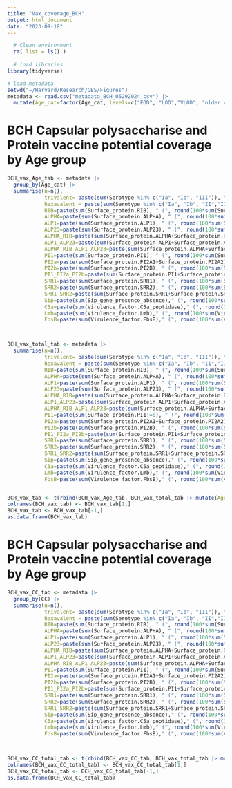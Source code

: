 ```yaml
---
title: "Vax_coverage_BCH"
output: html_document
date: "2023-09-18"
---
```


```r
  # Clean environment
  rm( list = ls() )
  
  # load libraries
library(tidyverse)

# load metadata
setwd("~/Harvard/Research/GBS/Figures")
metadata <- read.csv("metadata_BCH_05292024.csv") |> 
  mutate(Age_cat=factor(Age_cat, levels=c("EOD", "LOD","VLOD", "older children (1-17yr)", "adults (>18yr)")))
```


# BCH Capsular polysaccharise and Protein vaccine potential coverage by Age group 
```r
BCH_vax_Age_tab <- metadata |>
  group_by(Age_cat) |>
  summarise(n=n(),
            trivalent= paste(sum(Serotype %in% c("Ia", "Ib", "III")), " (", round(100* sum(Serotype %in% c("Ia", "Ib", "III"))/n), "%)",sep=""), 
            hexavalent = paste(sum(Serotype %in% c("Ia", "Ib", "II","III", "IV", "V")), " (", round(100* sum(Serotype %in% c("Ia", "Ib", "II","III", "IV", "V"))/n), "%)",sep=""),
            RIB=paste(sum(Surface_protein.RIB), " (", round(100*sum(Surface_protein.RIB)/n), "%)",sep=""),
            ALPHA=paste(sum(Surface_protein.ALPHA), " (", round(100*sum(Surface_protein.ALPHA)/n), "%)",sep=""),
            ALP1=paste(sum(Surface_protein.ALP1), " (", round(100*sum(Surface_protein.ALP1)/n), "%)",sep=""),
            ALP23=paste(sum(Surface_protein.ALP23), " (", round(100*sum(Surface_protein.ALP23)/n), "%)",sep=""),
            ALPHA_RIB=paste(sum(Surface_protein.ALPHA+Surface_protein.RIB!=0)," (", round(100*sum(Surface_protein.ALPHA+Surface_protein.RIB!=0)/n), "%)",sep=""),
            ALP1_ALP23=paste(sum(Surface_protein.ALP1+Surface_protein.ALP23!=0)," (", round(100*sum(Surface_protein.ALP1+Surface_protein.ALP23!=0)/n), "%)",sep=""),
            ALPHA_RIB_ALP1_ALP23=paste(sum(Surface_protein.ALPHA+Surface_protein.RIB+Surface_protein.ALP1+Surface_protein.ALP23!=0)," (", round(100*sum(Surface_protein.ALPHA+Surface_protein.RIB+Surface_protein.ALP1+Surface_protein.ALP23!=0)/n), "%)",sep=""),
            PI1=paste(sum(Surface_protein.PI1), " (", round(100*sum(Surface_protein.PI1!=0)/n), "%)",sep=""),
            PI2a=paste(sum(Surface_protein.PI2A1+Surface_protein.PI2A2), " (", round(100*sum(Surface_protein.PI2A1+Surface_protein.PI2A2)/n), "%)",sep=""),
            PI2b=paste(sum(Surface_protein.PI2B), " (", round(100*sum(Surface_protein.PI2B)/n), "%)",sep=""),
            PI1_PI2a_PI2b=paste(sum(Surface_protein.PI1+Surface_protein.PI2A1+Surface_protein.PI2A2+Surface_protein.PI2B!=0)," (", round(100*sum(Surface_protein.PI1+Surface_protein.PI2A1+Surface_protein.PI2A2+Surface_protein.PI2B!=0)/n), "%)",sep=""),
            SRR1=paste(sum(Surface_protein.SRR1), " (", round(100*sum(Surface_protein.SRR1)/n), "%)",sep=""),
            SRR2=paste(sum(Surface_protein.SRR2), " (", round(100*sum(Surface_protein.SRR2)/n), "%)",sep=""),
            SRR1_SRR2=paste(sum(Surface_protein.SRR1+Surface_protein.SRR2!=0)," (", round(100*sum(Surface_protein.SRR1+Surface_protein.SRR2!=0)/n), "%)",sep="") ,
            Sip=paste(sum(Sip_gene_presence_absence)," (", round(100*sum(Sip_gene_presence_absence)/n), "%)",sep=""),
            C5a=paste(sum(Virulence_factor.C5a_peptidase)," (", round(100*sum(Virulence_factor.C5a_peptidase)/n), "%)",sep=""),
            Lmb=paste(sum(Virulence_factor.Lmb)," (", round(100*sum(Virulence_factor.Lmb)/n), "%)",sep=""),
            FbsB=paste(sum(Virulence_factor.FbsB)," (", round(100*sum(Virulence_factor.FbsB)/n), "%)",sep=""))



BCH_vax_total_tab <- metadata |>
  summarise(n=n(),
            trivalent= paste(sum(Serotype %in% c("Ia", "Ib", "III")), " (", round(100* sum(Serotype %in% c("Ia", "Ib", "III"))/n), "%)",sep=""), 
            hexavalent = paste(sum(Serotype %in% c("Ia", "Ib", "II","III", "IV", "V")), " (", round(100* sum(Serotype %in% c("Ia", "Ib", "II","III", "IV", "V"))/n), "%)",sep=""),
            RIB=paste(sum(Surface_protein.RIB), " (", round(100*sum(Surface_protein.RIB)/n), "%)",sep=""),
            ALPHA=paste(sum(Surface_protein.ALPHA), " (", round(100*sum(Surface_protein.ALPHA)/n), "%)",sep=""),
            ALP1=paste(sum(Surface_protein.ALP1), " (", round(100*sum(Surface_protein.ALP1)/n), "%)",sep=""),
            ALP23=paste(sum(Surface_protein.ALP23), " (", round(100*sum(Surface_protein.ALP23)/n), "%)",sep=""),
            ALPHA_RIB=paste(sum(Surface_protein.ALPHA+Surface_protein.RIB!=0)," (", round(100*sum(Surface_protein.ALPHA+Surface_protein.RIB!=0)/n), "%)",sep=""),
            ALP1_ALP23=paste(sum(Surface_protein.ALP1+Surface_protein.ALP23!=0)," (", round(100*sum(Surface_protein.ALP1+Surface_protein.ALP23!=0)/n), "%)",sep=""),
            ALPHA_RIB_ALP1_ALP23=paste(sum(Surface_protein.ALPHA+Surface_protein.RIB+Surface_protein.ALP1+Surface_protein.ALP23!=0)," (", round(100*sum(Surface_protein.ALPHA+Surface_protein.RIB+Surface_protein.ALP1+Surface_protein.ALP23!=0)/n), "%)",sep=""),
            PI1=paste(sum(Surface_protein.PI1!=0), " (", round(100*sum(Surface_protein.PI1!=0)/n), "%)",sep=""),
            PI2a=paste(sum(Surface_protein.PI2A1+Surface_protein.PI2A2), " (", round(100*sum(Surface_protein.PI2A1+Surface_protein.PI2A2)/n), "%)",sep=""),
            PI2b=paste(sum(Surface_protein.PI2B), " (", round(100*sum(Surface_protein.PI2B)/n), "%)",sep=""),
            PI1_PI2a_PI2b=paste(sum(Surface_protein.PI1+Surface_protein.PI2A1+Surface_protein.PI2A2+Surface_protein.PI2B!=0)," (", round(100*sum(Surface_protein.PI1+Surface_protein.PI2A1+Surface_protein.PI2A2+Surface_protein.PI2B!=0)/n), "%)",sep=""),
            SRR1=paste(sum(Surface_protein.SRR1), " (", round(100*sum(Surface_protein.SRR1)/n), "%)",sep=""),
            SRR2=paste(sum(Surface_protein.SRR2), " (", round(100*sum(Surface_protein.SRR2)/n), "%)",sep=""),
            SRR1_SRR2=paste(sum(Surface_protein.SRR1+Surface_protein.SRR2!=0)," (", round(100*sum(Surface_protein.SRR1+Surface_protein.SRR2!=0)/n), "%)",sep="") ,
            Sip=paste(sum(Sip_gene_presence_absence)," (", round(100*sum(Sip_gene_presence_absence)/n), "%)",sep=""),
            C5a=paste(sum(Virulence_factor.C5a_peptidase)," (", round(100*sum(Virulence_factor.C5a_peptidase)/n), "%)",sep=""),
            Lmb=paste(sum(Virulence_factor.Lmb)," (", round(100*sum(Virulence_factor.Lmb)/n), "%)",sep=""),
            FbsB=paste(sum(Virulence_factor.FbsB)," (", round(100*sum(Virulence_factor.FbsB)/n), "%)",sep=""))


BCH_vax_tab <- t(rbind(BCH_vax_Age_tab, BCH_vax_total_tab |> mutate(Age_cat="Total")))
colnames(BCH_vax_tab) <- BCH_vax_tab[1,]
BCH_vax_tab <- BCH_vax_tab[-1,]
as.data.frame(BCH_vax_tab)

```


# BCH Capsular polysaccharise and Protein vaccine potential coverage by Age group 
```r
BCH_vax_CC_tab <- metadata |>
  group_by(CC) |>
  summarise(n=n(),
            trivalent= paste(sum(Serotype %in% c("Ia", "Ib", "III")), " (", round(100* sum(Serotype %in% c("Ia", "Ib", "III"))/n), "%)",sep=""), 
            hexavalent = paste(sum(Serotype %in% c("Ia", "Ib", "II","III", "IV", "V")), " (", round(100* sum(Serotype %in% c("Ia", "Ib", "II","III", "IV", "V"))/n), "%)",sep=""),
            RIB=paste(sum(Surface_protein.RIB), " (", round(100*sum(Surface_protein.RIB)/n), "%)",sep=""),
            ALPHA=paste(sum(Surface_protein.ALPHA), " (", round(100*sum(Surface_protein.ALPHA)/n), "%)",sep=""),
            ALP1=paste(sum(Surface_protein.ALP1), " (", round(100*sum(Surface_protein.ALP1)/n), "%)",sep=""),
            ALP23=paste(sum(Surface_protein.ALP23), " (", round(100*sum(Surface_protein.ALP23)/n), "%)",sep=""),
            ALPHA_RIB=paste(sum(Surface_protein.ALPHA+Surface_protein.RIB!=0)," (", round(100*sum(Surface_protein.ALPHA+Surface_protein.RIB!=0)/n), "%)",sep=""),
            ALP1_ALP23=paste(sum(Surface_protein.ALP1+Surface_protein.ALP23!=0)," (", round(100*sum(Surface_protein.ALP1+Surface_protein.ALP23!=0)/n), "%)",sep=""),
            ALPHA_RIB_ALP1_ALP23=paste(sum(Surface_protein.ALPHA+Surface_protein.RIB+Surface_protein.ALP1+Surface_protein.ALP23!=0)," (", round(100*sum(Surface_protein.ALPHA+Surface_protein.RIB+Surface_protein.ALP1+Surface_protein.ALP23!=0)/n), "%)",sep=""),
            PI1=paste(sum(Surface_protein.PI1), " (", round(100*sum(Surface_protein.PI1!=0)/n), "%)",sep=""),
            PI2a=paste(sum(Surface_protein.PI2A1+Surface_protein.PI2A2), " (", round(100*sum(Surface_protein.PI2A1+Surface_protein.PI2A2)/n), "%)",sep=""),
            PI2b=paste(sum(Surface_protein.PI2B), " (", round(100*sum(Surface_protein.PI2B)/n), "%)",sep=""),
            PI1_PI2a_PI2b=paste(sum(Surface_protein.PI1+Surface_protein.PI2A1+Surface_protein.PI2A2+Surface_protein.PI2B!=0)," (", round(100*sum(Surface_protein.PI1+Surface_protein.PI2A1+Surface_protein.PI2A2+Surface_protein.PI2B!=0)/n), "%)",sep=""),
            SRR1=paste(sum(Surface_protein.SRR1), " (", round(100*sum(Surface_protein.SRR1)/n), "%)",sep=""),
            SRR2=paste(sum(Surface_protein.SRR2), " (", round(100*sum(Surface_protein.SRR2)/n), "%)",sep=""),
            SRR1_SRR2=paste(sum(Surface_protein.SRR1+Surface_protein.SRR2!=0)," (", round(100*sum(Surface_protein.SRR1+Surface_protein.SRR2!=0)/n), "%)",sep="") ,
            Sip=paste(sum(Sip_gene_presence_absence)," (", round(100*sum(Sip_gene_presence_absence)/n), "%)",sep=""),
            C5a=paste(sum(Virulence_factor.C5a_peptidase)," (", round(100*sum(Virulence_factor.C5a_peptidase)/n), "%)",sep=""),
            Lmb=paste(sum(Virulence_factor.Lmb)," (", round(100*sum(Virulence_factor.Lmb)/n), "%)",sep=""),
            FbsB=paste(sum(Virulence_factor.FbsB)," (", round(100*sum(Virulence_factor.FbsB)/n), "%)",sep=""))



BCH_vax_CC_total_tab <- t(rbind(BCH_vax_CC_tab, BCH_vax_total_tab |> mutate(CC="Total")))
colnames(BCH_vax_CC_total_tab) <- BCH_vax_CC_total_tab[1,]
BCH_vax_CC_total_tab <- BCH_vax_CC_total_tab[-1,]
as.data.frame(BCH_vax_CC_total_tab)

```


